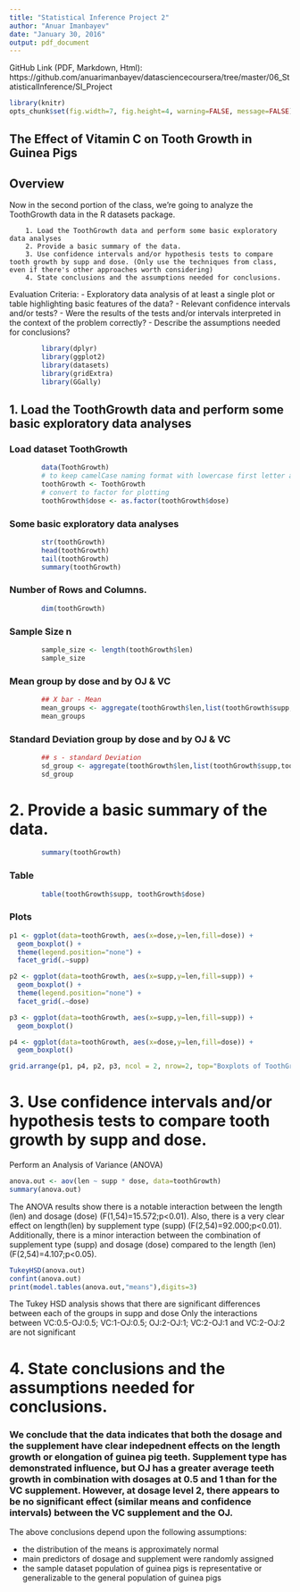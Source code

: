 ```yaml
---
title: "Statistical Inference Project 2"
author: "Anuar Imanbayev"
date: "January 30, 2016"
output: pdf_document
---
```


GitHub Link (PDF, Markdown, Html): https://github.com/anuarimanbayev/datasciencecoursera/tree/master/06_StatisticalInference/SI_Project

```r
library(knitr)
opts_chunk$set(fig.width=7, fig.height=4, warning=FALSE, message=FALSE)
```

## The Effect of Vitamin C on Tooth Growth in Guinea Pigs

## Overview

Now in the second portion of the class, we're going to analyze the ToothGrowth data in the R datasets package.

        1. Load the ToothGrowth data and perform some basic exploratory data analyses
        2. Provide a basic summary of the data.
        3. Use confidence intervals and/or hypothesis tests to compare tooth growth by supp and dose. (Only use the techniques from class, even if there's other approaches worth considering)
        4. State conclusions and the assumptions needed for conclusions.

Evaluation Criteria:
- Exploratory data analysis of at least a single plot or table highlighting basic features of the data?
- Relevant confidence intervals and/or tests?
- Were the results of the tests and/or intervals interpreted in the context of the problem correctly?
- Describe the assumptions needed for conclusions?


```r
        library(dplyr)
        library(ggplot2)
        library(datasets)
        library(gridExtra)
        library(GGally)
```

## 1. Load the ToothGrowth data and perform some basic exploratory data analyses 

### Load dataset ToothGrowth
```r
        data(ToothGrowth)
        # to keep camelCase naming format with lowercase first letter and uppercase subsequent letters
        toothGrowth <- ToothGrowth
        # convert to factor for plotting
        toothGrowth$dose <- as.factor(toothGrowth$dose)
```

### Some basic exploratory data analyses 
```r
        str(toothGrowth)
        head(toothGrowth)
        tail(toothGrowth)
        summary(toothGrowth)
```

### Number of Rows and Columns.
```r
        dim(toothGrowth)
```

### Sample Size n
```r
        sample_size <- length(toothGrowth$len)
        sample_size
```

### Mean group by dose and by OJ & VC
```r
        ## X bar - Mean
        mean_groups <- aggregate(toothGrowth$len,list(toothGrowth$supp,toothGrowth$dose),mean)
        mean_groups
```

### Standard Deviation group by dose and by OJ & VC
```r
        ## s - standard Deviation
        sd_group <- aggregate(toothGrowth$len,list(toothGrowth$supp,toothGrowth$dose),sd)
        sd_group
```

# 2. Provide a basic summary of the data.

```r
        summary(toothGrowth)
```

### Table
```r
        table(toothGrowth$supp, toothGrowth$dose)
```

### Plots
```r
p1 <- ggplot(data=toothGrowth, aes(x=dose,y=len,fill=dose)) +
  geom_boxplot() + 
  theme(legend.position="none") + 
  facet_grid(.~supp) 

p2 <- ggplot(data=toothGrowth, aes(x=supp,y=len,fill=supp)) +
  geom_boxplot() + 
  theme(legend.position="none") + 
  facet_grid(.~dose) 

p3 <- ggplot(data=toothGrowth, aes(x=supp,y=len,fill=supp)) +
  geom_boxplot()

p4 <- ggplot(data=toothGrowth, aes(x=dose,y=len,fill=dose)) +
  geom_boxplot()

grid.arrange(p1, p4, p2, p3, ncol = 2, nrow=2, top="Boxplots of ToothGrowth Data by Vitamin C Dose and Supplement")
```

# 3. Use confidence intervals and/or hypothesis tests to compare tooth growth by supp and dose. 

Perform an Analysis of Variance (ANOVA)
```r
anova.out <- aov(len ~ supp * dose, data=toothGrowth)
summary(anova.out)
```

The ANOVA results show there is a notable interaction between the length (len) and dosage (dose) (F(1,54)=15.572;p<0.01). Also, there is a very clear effect on length(len) by supplement type (supp) (F(2,54)=92.000;p<0.01). Additionally, there is a minor interaction between the combination of supplement type (supp) and dosage (dose) compared to the length (len) (F(2,54)=4.107;p<0.05).

```r
TukeyHSD(anova.out)
confint(anova.out)
print(model.tables(anova.out,"means"),digits=3)
```

The Tukey HSD  analysis shows that there are significant differences between each of the groups in supp and dose
Only the interactions between VC:0.5-OJ:0.5; VC:1-OJ:0.5; OJ:2-OJ:1; VC:2-OJ:1 and VC:2-OJ:2  are not significant

# 4. State conclusions and the assumptions needed for conclusions. 

### We conclude that the data indicates that both the dosage and the supplement have clear indepednent effects on the length growth or elongation of guinea pig teeth. Supplement type has demonstrated influence, but OJ has a greater average teeth growth in combination with dosages at 0.5 and 1 than for the VC supplement. However, at dosage level 2, there appears to be no significant effect (similar means and confidence intervals) between the VC supplement and the OJ.

The above conclusions depend upon the following assumptions:

* the distribution of the means is approximately normal
* main predictors of dosage and supplement were randomly assigned
* the sample dataset population of guinea pigs is representative or generalizable to the general population of guinea pigs
